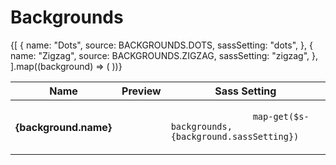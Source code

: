 
<Meta title="Settings|Backgrounds" />

# Backgrounds

<Preview>
  <Story name="default">
    <Table>
      <thead>
        <tr>
          <th>Name</th>
          <th>Preview</th>
          <th>Sass Setting</th>
        </tr>
      </thead>
      <tbody>
        {[
          {
            name: "Dots",
            source: BACKGROUNDS.DOTS,
            sassSetting: "dots",
          },
          {
            name: "Zigzag",
            source: BACKGROUNDS.ZIGZAG,
            sassSetting: "zigzag",
          },
        ].map((background) => (
          <tr key={background.source}>
            <th>{background.name}</th>
            <td>
              <span
                className="storybook-swatch storybook-swatch--lg"
                style={{ backgroundImage: background.source }}
              ></span>
            </td>
            <td>
              <code className="u-select--all">
                map-get($s-backgrounds, {background.sassSetting})
              </code>
            </td>
          </tr>
        ))}
      </tbody>
    </Table>
  </Story>
</Preview>
